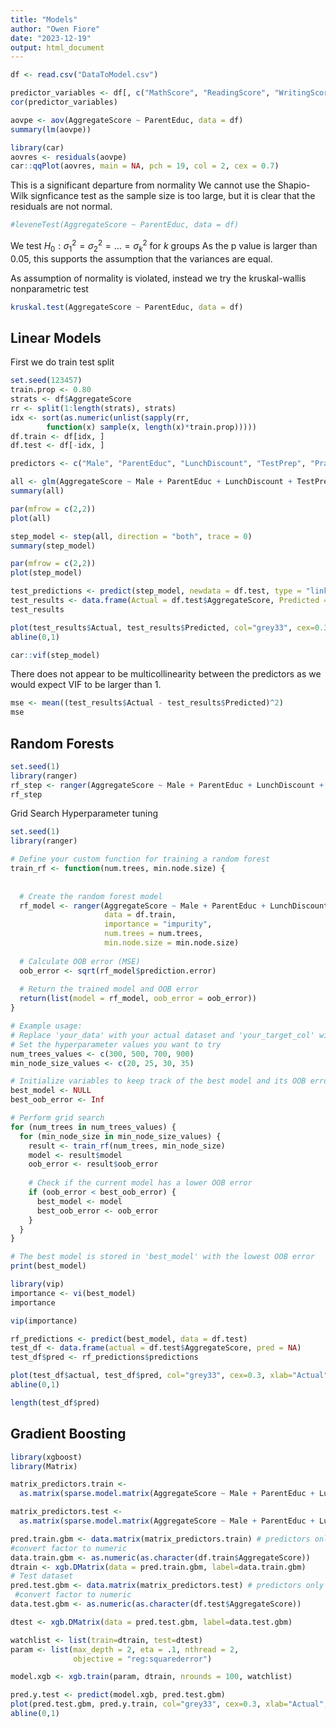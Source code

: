 ```yaml
---
title: "Models"
author: "Owen Fiore"
date: "2023-12-19"
output: html_document
---
```


```r
df <- read.csv("DataToModel.csv")
```


```r
predictor_variables <- df[, c("MathScore", "ReadingScore", "WritingScore", "AggregateScore")]
cor(predictor_variables)
```



```r
aovpe <- aov(AggregateScore ~ ParentEduc, data = df)
summary(lm(aovpe))
```
```r
library(car)
aovres <- residuals(aovpe)
car::qqPlot(aovres, main = NA, pch = 19, col = 2, cex = 0.7)
```
This is a significant departure from normality
We cannot use the Shapio-Wilk signficance test as the sample size is too large, but it is clear that the residuals are not normal.

```r
#leveneTest(AggregateScore ~ ParentEduc, data = df)
```
We test $H_0: \sigma_1^2 = \sigma_2^2 = ... = \sigma_k^2$ for $k$ groups
As the p value is larger than 0.05, this supports the assumption that the variances are equal.

As assumption of normality is violated, instead we try the kruskal-wallis nonparametric test
```r
kruskal.test(AggregateScore ~ ParentEduc, data = df)
```
## Linear Models
First we do train test split
```r
set.seed(123457)
train.prop <- 0.80
strats <- df$AggregateScore
rr <- split(1:length(strats), strats)
idx <- sort(as.numeric(unlist(sapply(rr, 
        function(x) sample(x, length(x)*train.prop)))))
df.train <- df[idx, ]
df.test <- df[-idx, ]
```



```r
predictors <- c("Male", "ParentEduc", "LunchDiscount", "TestPrep", "PracticeSport", "IsFirstChild", "NrSiblings", "PrivateTransport", "WklyStudyHours", "EthnicGroupA", "EthnicGroupB", "EthnicGroupC", "EthnicGroupD", "EthnicGroupE", "ParentDivorced", "ParentMarried", "ParentSingle", "ParentWidowed" )

all <- glm(AggregateScore ~ Male + ParentEduc + LunchDiscount + TestPrep + PracticeSport + IsFirstChild + NrSiblings + PrivateTransport + WklyStudyHours + EthnicGroupA + EthnicGroupB + EthnicGroupC + EthnicGroupD + EthnicGroupE + ParentDivorced + ParentMarried + ParentSingle + ParentWidowed, data = df.train, family = gaussian(link = "identity"))
summary(all)
```
```r
par(mfrow = c(2,2))
plot(all)
```

```r
step_model <- step(all, direction = "both", trace = 0)
summary(step_model)
```
```r
par(mfrow = c(2,2))
plot(step_model)
```
```r
test_predictions <- predict(step_model, newdata = df.test, type = "link")
test_results <- data.frame(Actual = df.test$AggregateScore, Predicted = test_predictions)
test_results
```
```r
plot(test_results$Actual, test_results$Predicted, col="grey33", cex=0.3, xlab="Actual", ylab="Predicted")
abline(0,1)
```
```r
car::vif(step_model)
```

There does not appear to be multicollinearity between the predictors as we would expect VIF to be larger than 1.

```r
mse <- mean((test_results$Actual - test_results$Predicted)^2)
mse
```

## Random Forests
```r
set.seed(1)
library(ranger)
rf_step <- ranger(AggregateScore ~ Male + ParentEduc + LunchDiscount + TestPrep + PracticeSport + IsFirstChild + WklyStudyHours + EthnicGroupA + EthnicGroupB + EthnicGroupC + EthnicGroupD + EthnicGroupE, data = df.train, importance = "impurity")
rf_step
```


Grid Search Hyperparameter tuning
```r
set.seed(1)
library(ranger)

# Define your custom function for training a random forest
train_rf <- function(num.trees, min.node.size) {
  
  
  # Create the random forest model
  rf_model <- ranger(AggregateScore ~ Male + ParentEduc + LunchDiscount + TestPrep + PracticeSport + IsFirstChild + WklyStudyHours + EthnicGroupA + EthnicGroupB + EthnicGroupC + EthnicGroupD + EthnicGroupE,
                     data = df.train,
                     importance = "impurity",
                     num.trees = num.trees,
                     min.node.size = min.node.size)
  
  # Calculate OOB error (MSE)
  oob_error <- sqrt(rf_model$prediction.error)
  
  # Return the trained model and OOB error
  return(list(model = rf_model, oob_error = oob_error))
}

# Example usage:
# Replace 'your_data' with your actual dataset and 'your_target_col' with your target variable
# Set the hyperparameter values you want to try
num_trees_values <- c(300, 500, 700, 900)
min_node_size_values <- c(20, 25, 30, 35)

# Initialize variables to keep track of the best model and its OOB error
best_model <- NULL
best_oob_error <- Inf

# Perform grid search
for (num_trees in num_trees_values) {
  for (min_node_size in min_node_size_values) {
    result <- train_rf(num_trees, min_node_size)
    model <- result$model
    oob_error <- result$oob_error
    
    # Check if the current model has a lower OOB error
    if (oob_error < best_oob_error) {
      best_model <- model
      best_oob_error <- oob_error
    }
  }
}

# The best model is stored in 'best_model' with the lowest OOB error
print(best_model)
```

```r
library(vip)
importance <- vi(best_model)
importance
```
```r
vip(importance)
```
```r
rf_predictions <- predict(best_model, data = df.test)
test_df <- data.frame(actual = df.test$AggregateScore, pred = NA)
test_df$pred <- rf_predictions$predictions
```

```r
plot(test_df$actual, test_df$pred, col="grey33", cex=0.3, xlab="Actual", ylab="Predicted")
abline(0,1)

length(test_df$pred)
```


## Gradient Boosting
```r
library(xgboost)
library(Matrix)
```

```r
matrix_predictors.train <- 
  as.matrix(sparse.model.matrix(AggregateScore ~ Male + ParentEduc + LunchDiscount + TestPrep + PracticeSport + IsFirstChild + WklyStudyHours + EthnicGroupA + EthnicGroupB + EthnicGroupC + EthnicGroupD + EthnicGroupE, data = df.train))

matrix_predictors.test <- 
  as.matrix(sparse.model.matrix(AggregateScore ~ Male + ParentEduc + LunchDiscount + TestPrep + PracticeSport + IsFirstChild + WklyStudyHours + EthnicGroupA + EthnicGroupB + EthnicGroupC + EthnicGroupD + EthnicGroupE, data = df.test))
```

```r
pred.train.gbm <- data.matrix(matrix_predictors.train) # predictors only
#convert factor to numeric
data.train.gbm <- as.numeric(as.character(df.train$AggregateScore)) 
dtrain <- xgb.DMatrix(data = pred.train.gbm, label=data.train.gbm)
# Test dataset
pred.test.gbm <- data.matrix(matrix_predictors.test) # predictors only
 #convert factor to numeric
data.test.gbm <- as.numeric(as.character(df.test$AggregateScore))

dtest <- xgb.DMatrix(data = pred.test.gbm, label=data.test.gbm)
```

```r
watchlist <- list(train=dtrain, test=dtest)
param <- list(max_depth = 2, eta = .1, nthread = 2,
              objective = "reg:squarederror")

model.xgb <- xgb.train(param, dtrain, nrounds = 100, watchlist)
```
```r
pred.y.test <- predict(model.xgb, pred.test.gbm)
plot(pred.test.gbm, pred.y.train, col="grey33", cex=0.3, xlab="Actual", ylab="Predicted")
abline(0,1)
```

